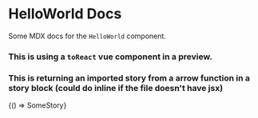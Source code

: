 

<Meta title="HelloWorld" component={HelloWorld} />

# HelloWorld Docs

Some MDX docs for the `HelloWorld` component.

### This is using a `toReact` vue component in a preview.
<Preview>
    <HelloWorld msg="HelloWorld Docs" />
</Preview>

### This is returning an imported story from a arrow function in a story block (could do inline if the file doesn't have jsx)
<Story name="SomeStory">{() => SomeStory}</Story>
